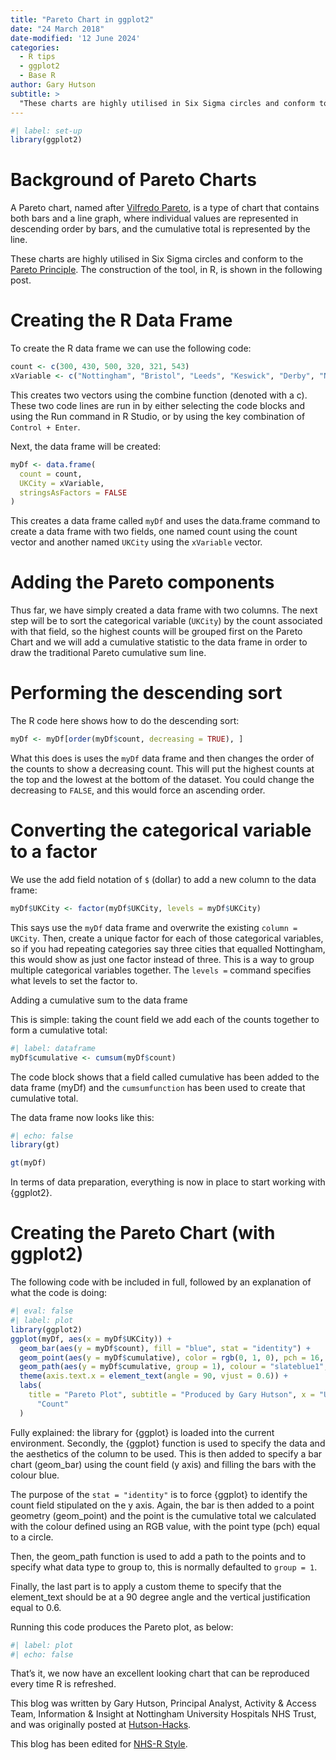 ```yaml
---
title: "Pareto Chart in ggplot2"
date: "24 March 2018"
date-modified: '12 June 2024'
categories:
  - R tips
  - ggplot2
  - Base R
author: Gary Hutson
subtitle: >
  "These charts are highly utilised in Six Sigma circles and conform to the Pareto Principle."
---
```


```r
#| label: set-up
library(ggplot2)
```

# Background of Pareto Charts

A Pareto chart, named after [Vilfredo Pareto](https://en.wikipedia.org/wiki/Vilfredo_Pareto), is a type of chart that contains both bars and a line graph, where individual values are represented in descending order by bars, and the cumulative total is represented by the line.

These charts are highly utilised in Six Sigma circles and conform to the [Pareto Principle](https://www.youtube.com/watch?v=F-I-BVqMiNI). The construction of the tool, in R, is shown in the following post.

# Creating the R Data Frame

To create the R data frame we can use the following code:

```r
count <- c(300, 430, 500, 320, 321, 543)
xVariable <- c("Nottingham", "Bristol", "Leeds", "Keswick", "Derby", "Norfolk")
```

This creates two vectors using the combine function (denoted with a c). These two code lines are run in by either selecting the code blocks and using the Run command in R Studio, or by using the key combination of `Control + Enter`.

Next, the data frame will be created:

```r
myDf <- data.frame(
  count = count,
  UKCity = xVariable,
  stringsAsFactors = FALSE
)
```

This creates a data frame called `myDf` and uses the data.frame command to create a data frame with two fields, one named count using the count vector and another named `UKCity` using the `xVariable` vector.

# Adding the Pareto components

Thus far, we have simply created a data frame with two columns. The next step will be to sort the categorical variable (`UKCity`) by the count associated with that field, so the highest counts will be grouped first on the Pareto Chart and we will add a cumulative statistic to the data frame in order to draw the traditional Pareto cumulative sum line.

# Performing the descending sort

The R code here shows how to do the descending sort:

```r
myDf <- myDf[order(myDf$count, decreasing = TRUE), ]
```

What this does is uses the `myDf` data frame and then changes the order of the counts to show a decreasing count. This will put the highest counts at the top and the lowest at the bottom of the dataset. You could change the decreasing to `FALSE`, and this would force an ascending order.

# Converting the categorical variable to a factor

We use the add field notation of `$` (dollar) to add a new column to the data frame:

```r
myDf$UKCity <- factor(myDf$UKCity, levels = myDf$UKCity)
```

This says use the `myDf` data frame and overwrite the existing `column = UKCity`. Then, create a unique factor for each of those categorical variables, so if you had repeating categories say three cities that equalled Nottingham, this would show as just one factor instead of three. This is a way to group multiple categorical variables together. The `levels =` command specifies what levels to set the factor to.

Adding a cumulative sum to the data frame

This is simple: taking the count field we add each of the counts together to form a cumulative total:

```r
#| label: dataframe
myDf$cumulative <- cumsum(myDf$count)
```

The code block shows that a field called cumulative has been added to the data frame (myDf) and the `cumsumfunction` has been used to create that cumulative total.

The data frame now looks like this:

```r
#| echo: false
library(gt)

gt(myDf)
```

In terms of data preparation, everything is now in place to start working with {ggplot2}.

# Creating the Pareto Chart (with ggplot2)

The following code with be included in full, followed by an explanation of what the code is doing:

```r
#| eval: false
#| label: plot
library(ggplot2)
ggplot(myDf, aes(x = myDf$UKCity)) +
  geom_bar(aes(y = myDf$count), fill = "blue", stat = "identity") +
  geom_point(aes(y = myDf$cumulative), color = rgb(0, 1, 0), pch = 16, size = 1) +
  geom_path(aes(y = myDf$cumulative, group = 1), colour = "slateblue1", lty = 3, size = 0.9) +
  theme(axis.text.x = element_text(angle = 90, vjust = 0.6)) +
  labs(
    title = "Pareto Plot", subtitle = "Produced by Gary Hutson", x = "UK Cities", y =
      "Count"
  )
```

Fully explained: the library for {ggplot} is loaded into the current environment. Secondly, the {ggplot} function is used to specify the data and the aesthetics of the column to be used. This is then added to specify a bar chart (geom_bar) using the count field (y axis) and filling the bars with the colour blue.

The purpose of the `stat = "identity"` is to force {ggplot} to identify the count field stipulated on the y axis. Again, the bar is then added to a point geometry (geom_point) and the point is the cumulative total we calculated with the colour defined using an RGB value, with the point type (pch) equal to a circle.

Then, the geom_path function is used to add a path to the points and to specify what data type to group to, this is normally defaulted to `group = 1`.

Finally, the last part is to apply a custom theme to specify that the element_text should be at a 90 degree angle and the vertical justification equal to 0.6.

Running this code produces the Pareto plot, as below:

```r
#| label: plot
#| echo: false
```

That’s it, we now have an excellent looking chart that can be reproduced every time R is refreshed.

This blog was written by Gary Hutson, Principal Analyst, Activity & Access Team, Information & Insight at Nottingham University Hospitals NHS Trust, and was originally posted at [Hutson-Hacks](http://hutsons-hacks.info/pareto-chart-in-ggplot2).

This blog has been edited for [NHS-R Style](https://nhsrway.nhsrcommunity.com/style-guides.html#referencing-r-packages-and-functions-in-text).

